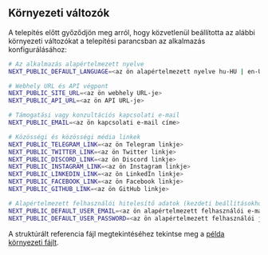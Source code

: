 ## Környezeti változók

A telepítés előtt győződjön meg arról, hogy közvetlenül beállította az alábbi környezeti változókat a telepítési parancsban az alkalmazás konfigurálásához:

```bash
# Az alkalmazás alapértelmezett nyelve
NEXT_PUBLIC_DEFAULT_LANGUAGE=<az ön alapértelmezett nyelve hu-HU | en-US>

# Webhely URL és API végpont
NEXT_PUBLIC_SITE_URL=<az ön webhely URL-je>
NEXT_PUBLIC_API_URL=<az ön API URL-je>

# Támogatási vagy konzultációs kapcsolati e-mail
NEXT_PUBLIC_EMAIL=<az ön kapcsolati e-mail címe>

# Közösségi és közösségi média linkek
NEXT_PUBLIC_TELEGRAM_LINK=<az ön Telegram linkje>
NEXT_PUBLIC_TWITTER_LINK=<az ön Twitter linkje>
NEXT_PUBLIC_DISCORD_LINK=<az ön Discord linkje>
NEXT_PUBLIC_INSTAGRAM_LINK=<az ön Instagram linkje>
NEXT_PUBLIC_LINKEDIN_LINK=<az ön LinkedIn linkje>
NEXT_PUBLIC_FACEBOOK_LINK=<az ön Facebook linkje>
NEXT_PUBLIC_GITHUB_LINK=<az ön GitHub linkje>

# Alapértelmezett felhasználói hitelesítő adatok (kezdeti beállításokhoz vagy tesztelési célokra)
NEXT_PUBLIC_DEFAULT_USER_EMAIL=<az ön alapértelmezett felhasználói e-mail címe>
NEXT_PUBLIC_DEFAULT_USER_PASSWORD=<az ön alapértelmezett felhasználói jelszava>
```

A struktúrált referencia fájl megtekintéséhez tekintse meg a [példa környezeti fájlt](https://github.com/perfect-panel/ppanel-web/blob/main/apps/user/.env.template).



<Giscus />
